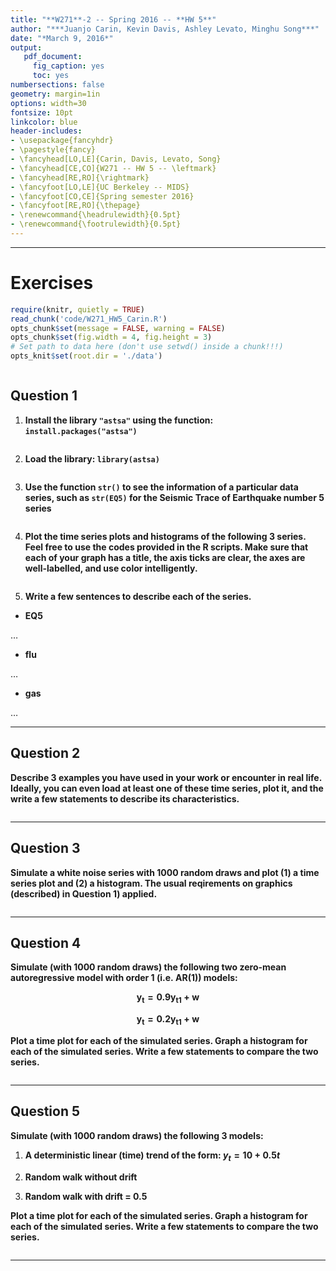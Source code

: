 ```yaml
---
title: "**W271**-2 -- Spring 2016 -- **HW 5**"
author: "***Juanjo Carin, Kevin Davis, Ashley Levato, Minghu Song***"
date: "*March 9, 2016*"
output:
   pdf_document:
     fig_caption: yes
     toc: yes
numbersections: false
geometry: margin=1in
options: width=30
fontsize: 10pt
linkcolor: blue
header-includes:
- \usepackage{fancyhdr}
- \pagestyle{fancy}
- \fancyhead[LO,LE]{Carin, Davis, Levato, Song}
- \fancyhead[CE,CO]{W271 -- HW 5 -- \leftmark}
- \fancyhead[RE,RO]{\rightmark}
- \fancyfoot[LO,LE]{UC Berkeley -- MIDS}
- \fancyfoot[CO,CE]{Spring semester 2016}
- \fancyfoot[RE,RO]{\thepage}
- \renewcommand{\headrulewidth}{0.5pt}
- \renewcommand{\footrulewidth}{0.5pt}
---
```


**********

\pagebreak

# Exercises

```r
require(knitr, quietly = TRUE)
read_chunk('code/W271_HW5_Carin.R')
opts_chunk$set(message = FALSE, warning = FALSE)
opts_chunk$set(fig.width = 4, fig.height = 3)
# Set path to data here (don't use setwd() inside a chunk!!!)
opts_knit$set(root.dir = './data')
```

```r
```



## Question 1

1. **Install the library `"astsa"` using the function: `install.packages("astsa")`**

```r
```

2. **Load the library: `library(astsa)`**

```r
```

3. **Use the function `str()` to see the information of a particular data series, such as `str(EQ5)` for the Seismic Trace of Earthquake number 5 series**

```r
```

4. **Plot the time series plots and histograms of the following 3 series. Feel free to use the codes provided in the R scripts. Make sure that each of your graph has a title, the axis ticks are clear, the axes are well-labelled, and use color intelligently.**

```r
```

5. **Write a few sentences to describe each of the series.**

  + **EQ5**

...

  + **flu**

...

  + **gas**

...




**********

## Question 2

**Describe 3 examples you have used in your work or encounter in real life. Ideally, you can even load at least one of these time series, plot it, and the write a few statements to describe its characteristics.**


```r
```



**********

## Question 3

**Simulate a white noise series with 1000 random draws and plot (1) a time series plot and (2) a histogram. The usual reqirements on graphics (described) in Question 1) applied.**

```r
```



**********

## Question 4

**Simulate (with 1000 random draws) the following two zero-mean autoregressive model with order 1 (i.e. AR(1)) models:**

$$\mathbf{y_t = 0.9y_{t1} + w}$$

$$\mathbf{y_t = 0.2y_{t1} + w}$$

**Plot a time plot for each of the simulated series. Graph a histogram for each of the simulated series. Write a few statements to compare the two series.**

```r
```



**********

## Question 5

**Simulate (with 1000 random draws) the following 3 models:**

1. **A deterministic linear (time) trend of the form: $y_t = 10 + 0.5t$**

2. **Random walk without drift**

3. **Random walk with drift = 0.5**

**Plot a time plot for each of the simulated series. Graph a histogram for each of the simulated series. Write a few statements to compare the two series.**

```r
```

**********
